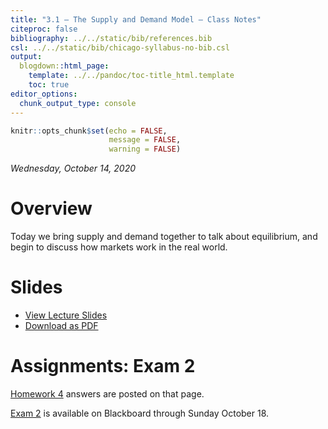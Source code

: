 ```yaml
---
title: "3.1 — The Supply and Demand Model — Class Notes"
citeproc: false
bibliography: ../../static/bib/references.bib
csl: ../../static/bib/chicago-syllabus-no-bib.csl
output:
  blogdown::html_page:
    template: ../../pandoc/toc-title_html.template
    toc: true
editor_options: 
  chunk_output_type: console
---
```


```r
knitr::opts_chunk$set(echo = FALSE,
                      message = FALSE,
                      warning = FALSE)
```

*Wednesday, October 14, 2020*

# Overview

Today we bring supply and demand together to talk about equilibrium, and begin to discuss how markets work in the real world.

# Slides

- [<i class="fas fa-chalkboard-teacher"></i> View Lecture Slides](/slides/2.6-slides.html)
- [<i class="fas fa-file-pdf"></i> Download as PDF](/slides/2.6-slides.pdf)

# Assignments: Exam 2

[Homework 4](/assignment/04-problem-set) answers are posted on that page.

[Exam 2](/assignment/02-exam) is available on Blackboard through Sunday October 18.